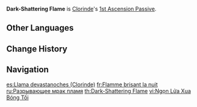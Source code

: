 {{Talent Infobox
|image         = Talent Dark-Shattering Flame.png
|character     = Clorinde
|type          = 1st Ascension Passive
|info          = After a nearby party member triggers an {{Color|Electro-related reaction}} against an opponent, {{Color|Electro DMG}} dealt by Clorinde's [[Oath of Hunting Shadows|Normal Attacks]] and [[Last Lightfall]] will be increased by 20% of Clorinde's [[ATK]] for 15s. Max 3 stacks. Each stack is counted independently. The Maximum DMG increase achievable this way for the above attacks is 1,800.
|scale_att1    = ATK
|utility1      = Normal Attack DMG Increase
|utility2      = Elemental Burst DMG Increase
|utility3      = Additive Base DMG Bonus
|utility4      = Elemental Reaction Dependent
}}
'''Dark-Shattering Flame''' is [[Clorinde]]'s [[1st Ascension Passive]].
<!--
==Gameplay Notes==
-->
==Other Languages==
{{Other Languages
|en       = Dark-Shattering Flame
|zhs      = 破夜的明焰
|zhs_rm   = Pòyè de Míngyàn
|zht      = 破夜的明焰
|zht_rm   = Pòyè de Míngyàn
|zh_tl    = Night-Ripping Flame
|ja       = 夜を裂く紫焔
|ja_rm    = Yoru wo Saku Shien
|ja_tl    = Night-Ripping Purple Flame
|ko       = 밤을 가르는 불꽃
|ko_rm    = 
|ko_tl    = 
|es       = Llama devastanoches
|es_tl    = Night-Devastating Flame
|fr       = Flamme brisant la nuit
|fr_tl    = Night-Shattering Flame
|ru       = Разрывающее мрак пламя
|ru_tl    = Dark-Tearing Flame
|th       = Dark-Shattering Flame
|vi       = Ngọn Lửa Xua Bóng Tối
|vi_tl    = 
|de       = Finsternis zersetzende Flamme
|de_tl    = Dark-Corroding Flame
|id       = Dark-Shattering Flame
|pt       = Chama Dispersadora da Escuridão
|pt_tl    = 
|tr       = Karanlığı Yaran Alev
|tr_tl    = 
|it       = Fiamma frangitenebre
|it_tl    = 
}}

==Change History==
{{Change History|4.7}}

==Navigation==
{{Talent Navbox|Clorinde}}

[[es:Llama devastanoches (Clorinde)]]
[[fr:Flamme brisant la nuit]]
[[ru:Разрывающее мрак пламя]]
[[th:Dark-Shattering Flame]]
[[vi:Ngọn Lửa Xua Bóng Tối]]